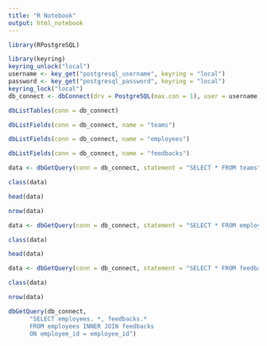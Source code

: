 ```yaml
---
title: "R Notebook"
output: html_notebook
---
```


```r
library(RPostgreSQL)


```

```r
library(keyring)
keyring_unlock("local")
username <- key_get("postgresql_username", keyring = "local")
password <- key_get("postgresql_password", keyring = "local")
keyring_lock("local")
db_connect <- dbConnect(drv = PostgreSQL(max.con = 1), user = username, password = password, dbname= "acme_employees", host = "localhost")
```
```r
dbListTables(conn = db_connect) 
```
```r
dbListFields(conn = db_connect, name = "teams")
```
```r
dbListFields(conn = db_connect, name = "employees")
```

```r
dbListFields(conn = db_connect, name = "feedbacks")
```
```r
data <- dbGetQuery(conn = db_connect, statement = "SELECT * FROM teams")

class(data)
```
```r
head(data)
```
```r
nrow(data)
```
```r
data <- dbGetQuery(conn = db_connect, statement = "SELECT * FROM employees")

class(data)
```
```r
head(data)
```
```r
data <- dbGetQuery(conn = db_connect, statement = "SELECT * FROM feedbacks")

class(data)
```
```r
nrow(data)
```
```r
dbGetQuery(db_connect, 
      "SELECT employees. *, feedbacks.*
      FROM employees INNER JOIN feedbacks
      ON employee_id = employee_id")
```

